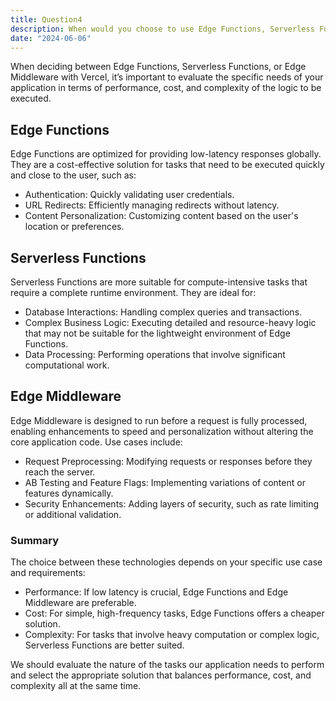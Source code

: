 ```yaml
---
title: Question4
description: When would you choose to use Edge Functions, Serverless Functions, or Edge Middleware with Vercel?
date: "2024-06-06"
---
```


When deciding between Edge Functions, Serverless Functions, or Edge Middleware with Vercel, it’s important to evaluate the specific needs of your application in terms of performance, cost, and complexity of the logic to be executed.

## Edge Functions

Edge Functions are optimized for providing low-latency responses globally. They are a cost-effective solution for tasks that need to be executed quickly and close to the user, such as:

* Authentication: Quickly validating user credentials.
* URL Redirects: Efficiently managing redirects without latency.
* Content Personalization: Customizing content based on the user's location or preferences.


## Serverless Functions

Serverless Functions are more suitable for compute-intensive tasks that require a complete runtime environment. They are ideal for:

* Database Interactions: Handling complex queries and transactions.
* Complex Business Logic: Executing detailed and resource-heavy logic that may not be suitable for the lightweight environment of Edge Functions.
* Data Processing: Performing operations that involve significant computational work.


## Edge Middleware

Edge Middleware is designed to run before a request is fully processed, enabling enhancements to speed and personalization without altering the core application code. Use cases include:

* Request Preprocessing: Modifying requests or responses before they reach the server.
* AB Testing and Feature Flags: Implementing variations of content or features dynamically.
* Security Enhancements: Adding layers of security, such as rate limiting or additional validation.


### Summary

The choice between these technologies depends on your specific use case and requirements:

* Performance: If low latency is crucial, Edge Functions and Edge Middleware are preferable.
* Cost: For simple, high-frequency tasks, Edge Functions offers a cheaper solution.
* Complexity: For tasks that involve heavy computation or complex logic, Serverless Functions are better suited.

We should evaluate the nature of the tasks our application needs to perform and select the appropriate solution that balances performance, cost, and complexity all at the same time.

